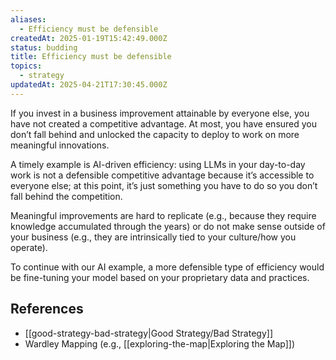 ```yaml
---
aliases:
  - Efficiency must be defensible
createdAt: 2025-01-19T15:42:49.000Z
status: budding
title: Efficiency must be defensible
topics:
  - strategy
updatedAt: 2025-04-21T17:30:45.000Z
---
```

If you invest in a business improvement attainable by everyone else, you have not created a competitive advantage. At most, you have ensured you don’t fall behind and unlocked the capacity to deploy to work on more meaningful innovations.

A timely example is AI-driven efficiency: using LLMs in your day-to-day work is not a defensible competitive advantage because it’s accessible to everyone else; at this point, it’s just something you have to do so you don’t fall behind the competition.

Meaningful improvements are hard to replicate (e.g., because they require knowledge accumulated through the years) or do not make sense outside of your business (e.g., they are intrinsically tied to your culture/how you operate).

To continue with our AI example, a more defensible type of efficiency would be fine-tuning your model based on your proprietary data and practices.

## References

- [[good-strategy-bad-strategy|Good Strategy/Bad Strategy]]
- Wardley Mapping (e.g., [[exploring-the-map|Exploring the Map]])
